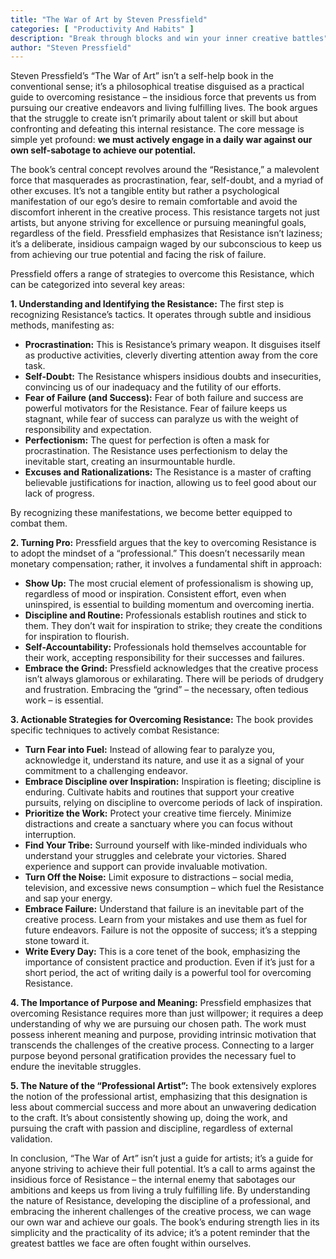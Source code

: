 ```yaml
---
title: "The War of Art by Steven Pressfield"
categories: [ "Productivity And Habits" ]
description: "Break through blocks and win your inner creative battles"
author: "Steven Pressfield"
---
```

Steven Pressfield's "The War of Art" isn't a self-help book in the conventional sense; it's a philosophical treatise disguised as a practical guide to overcoming resistance – the insidious force that prevents us from pursuing our creative endeavors and living fulfilling lives. The book argues that the struggle to create isn't primarily about talent or skill but about confronting and defeating this internal resistance.  The core message is simple yet profound:  **we must actively engage in a daily war against our own self-sabotage to achieve our potential.**

The book's central concept revolves around the "Resistance," a malevolent force that masquerades as procrastination, fear, self-doubt, and a myriad of other excuses. It's not a tangible entity but rather a psychological manifestation of our ego's desire to remain comfortable and avoid the discomfort inherent in the creative process. This resistance targets not just artists, but anyone striving for excellence or pursuing meaningful goals, regardless of the field.  Pressfield emphasizes that Resistance isn't laziness; it's a deliberate, insidious campaign waged by our subconscious to keep us from achieving our true potential and facing the risk of failure.

Pressfield offers a range of strategies to overcome this Resistance, which can be categorized into several key areas:

**1. Understanding and Identifying the Resistance:**  The first step is recognizing Resistance's tactics. It operates through subtle and insidious methods, manifesting as:

* **Procrastination:** This is Resistance's primary weapon. It disguises itself as productive activities, cleverly diverting attention away from the core task.
* **Self-Doubt:**  The Resistance whispers insidious doubts and insecurities, convincing us of our inadequacy and the futility of our efforts.
* **Fear of Failure (and Success):**  Fear of both failure and success are powerful motivators for the Resistance. Fear of failure keeps us stagnant, while fear of success can paralyze us with the weight of responsibility and expectation.
* **Perfectionism:**  The quest for perfection is often a mask for procrastination.  The Resistance uses perfectionism to delay the inevitable start, creating an insurmountable hurdle.
* **Excuses and Rationalizations:** The Resistance is a master of crafting believable justifications for inaction, allowing us to feel good about our lack of progress.

By recognizing these manifestations, we become better equipped to combat them.

**2. Turning Pro:**  Pressfield argues that the key to overcoming Resistance is to adopt the mindset of a "professional."  This doesn't necessarily mean monetary compensation; rather, it involves a fundamental shift in approach:

* **Show Up:**  The most crucial element of professionalism is showing up, regardless of mood or inspiration.  Consistent effort, even when uninspired, is essential to building momentum and overcoming inertia.
* **Discipline and Routine:** Professionals establish routines and stick to them.  They don't wait for inspiration to strike; they create the conditions for inspiration to flourish.
* **Self-Accountability:**  Professionals hold themselves accountable for their work, accepting responsibility for their successes and failures.
* **Embrace the Grind:**  Pressfield acknowledges that the creative process isn't always glamorous or exhilarating.  There will be periods of drudgery and frustration.  Embracing the "grind" – the necessary, often tedious work – is essential.

**3.  Actionable Strategies for Overcoming Resistance:**  The book provides specific techniques to actively combat Resistance:

* **Turn Fear into Fuel:**  Instead of allowing fear to paralyze you, acknowledge it, understand its nature, and use it as a signal of your commitment to a challenging endeavor.
* **Embrace Discipline over Inspiration:**  Inspiration is fleeting; discipline is enduring.  Cultivate habits and routines that support your creative pursuits, relying on discipline to overcome periods of lack of inspiration.
* **Prioritize the Work:**  Protect your creative time fiercely.  Minimize distractions and create a sanctuary where you can focus without interruption.
* **Find Your Tribe:**  Surround yourself with like-minded individuals who understand your struggles and celebrate your victories.  Shared experience and support can provide invaluable motivation.
* **Turn Off the Noise:**  Limit exposure to distractions – social media, television, and excessive news consumption – which fuel the Resistance and sap your energy.
* **Embrace Failure:**  Understand that failure is an inevitable part of the creative process.  Learn from your mistakes and use them as fuel for future endeavors.  Failure is not the opposite of success; it's a stepping stone toward it.
* **Write Every Day:**  This is a core tenet of the book, emphasizing the importance of consistent practice and production.  Even if it's just for a short period, the act of writing daily is a powerful tool for overcoming Resistance.

**4. The Importance of Purpose and Meaning:**  Pressfield emphasizes that overcoming Resistance requires more than just willpower; it requires a deep understanding of why we are pursuing our chosen path. The work must possess inherent meaning and purpose, providing intrinsic motivation that transcends the challenges of the creative process.  Connecting to a larger purpose beyond personal gratification provides the necessary fuel to endure the inevitable struggles.

**5. The Nature of the "Professional Artist":** The book extensively explores the notion of the professional artist, emphasizing that this designation is less about commercial success and more about an unwavering dedication to the craft. It's about consistently showing up, doing the work, and pursuing the craft with passion and discipline, regardless of external validation.


In conclusion, "The War of Art" isn't just a guide for artists; it's a guide for anyone striving to achieve their full potential. It’s a call to arms against the insidious force of Resistance – the internal enemy that sabotages our ambitions and keeps us from living a truly fulfilling life.  By understanding the nature of Resistance, developing the discipline of a professional, and embracing the inherent challenges of the creative process, we can wage our own war and achieve our goals. The book’s enduring strength lies in its simplicity and the practicality of its advice; it’s a potent reminder that the greatest battles we face are often fought within ourselves.

